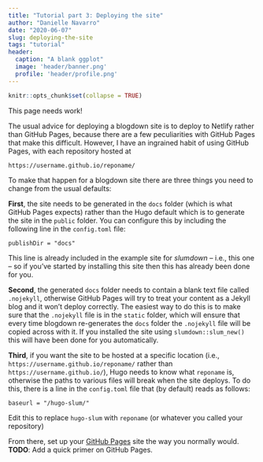 ```yaml
---
title: "Tutorial part 3: Deploying the site"
author: "Danielle Navarro"
date: "2020-06-07"
slug: deploying-the-site
tags: "tutorial"
header:
  caption: "A blank ggplot"
  image: 'header/banner.png'
  profile: 'header/profile.png'
---
```


```r
knitr::opts_chunk$set(collapse = TRUE)
```

This page needs work!

The usual advice for deploying a blogdown site is to deploy to Netlify rather than GitHub Pages, because there are a few peculiarities with GitHub Pages that make this difficult. However, I have an ingrained habit of using GitHub Pages, with each repository hosted at 
```
https://username.github.io/reponame/
```

To make that happen for a blogdown site there are three things you need to change from the usual defaults:

**First**, the site needs to be generated in the `docs` folder (which is what GitHub Pages expects) rather than the Hugo default which is to generate the site in the `public` folder. You can configure this by including the following line in the `config.toml` file:
```
publishDir = "docs"
```
This line is already included in the example site for *slumdown* -- i.e., this one -- so if you've started by installing this site then this has already been done for you.

**Second**, the generated `docs` folder needs to contain a blank text file called `.nojekyll`, otherwise GitHub Pages will try to treat your content as a Jekyll blog and it won't deploy correctly. The easiest way to do this is to make sure that the `.nojekyll` file is in the `static` folder, which will ensure that every time blogdown re-generates the `docs` folder the `.nojekyll` file will be copied across with it. If you installed the site using `slumdown::slum_new()` this will have been done for you automatically. 

**Third**, if you want the site to be hosted at a specific location (i.e., `https://username.github.io/reponame/` rather than `https://username.github.io/`), Hugo needs to know what `reponame` is, otherwise the paths to various files will break when the site deploys. To do this, there is a line in the `config.toml` file that (by default) reads as follows:
```
baseurl = "/hugo-slum/"
```
Edit this to replace `hugo-slum` with `reponame` (or whatever you called your repository)

From there, set up your [GitHub Pages](https://pages.github.com/) site the way you normally would. **TODO**: Add a quick primer on GitHub Pages. 

